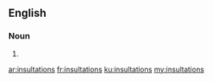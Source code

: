 ==English==

===Noun===
{{head|en|noun plural form}}

# {{plural of|insultation|lang=en}}

[[ar:insultations]]
[[fr:insultations]]
[[ku:insultations]]
[[my:insultations]]